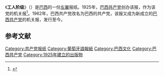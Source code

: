 《'''工人阶级'''》（{{lang-pt|A Classe Operária}}）是[[巴西|巴西]]的一份[[左翼|左翼]]报纸。1925年，[[巴西的共产党|巴西共产党]]创办该报，作为该党的机关报<ref name=":0">{{Cite web |url=https://cpdoc.fgv.br/sites/default/files/verbetes/primeira-republica/CLASSE%20OPER%C3%81RIA%2C%20A.pdf |title=CLASSE OPERARIA, A |access-date=2021-09-24 |archive-date=2017-02-06 |archive-url=https://web.archive.org/web/20170206022120/http://cpdoc.fgv.br/sites/default/files/verbetes/primeira-republica/CLASSE%20OPER%C3%81RIA,%20A.pdf |dead-url=no }}</ref>。1962年，巴西共产党改名为巴西的共产党，该报又成为新成立的[[巴西共产党|巴西共产党]]的机关报，发行至今。

== 参考文献 ==
{{reflist}}

[[Category:共产党报纸|Category:共产党报纸]]
[[Category:葡萄牙語報紙|Category:葡萄牙語報紙]]
[[Category:巴西文化|Category:巴西文化]]
[[Category:巴西共产党|Category:巴西共产党]]
[[Category:1925年建立的出版物|Category:1925年建立的出版物]]